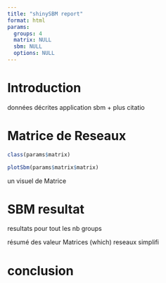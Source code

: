 ```yaml
---
title: "shinySBM report"
format: html
params:
  groups: 4
  matrix: NULL
  sbm: NULL
  options: NULL
---
```


# Introduction

données décrites
application sbm + plus citatio

# Matrice de Reseaux

```r
class(params$matrix)
```

```r
plotSbm(params$matrix$matrix)
```


un visuel de Matrice

# SBM resultat

resultats pour tout les nb groups

résumé des valeur
Matrices (which)
reseaux simplifi

# conclusion
